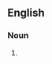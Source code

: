 ==English==

===Noun===
{{en-noun}}

# {{alt form|en|Leodensian}}

{{c|en|British demonyms|West Yorkshire, England}}